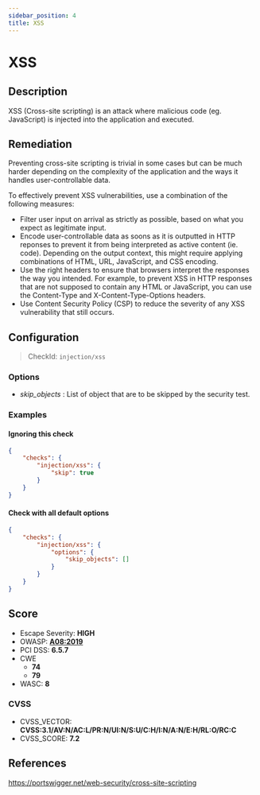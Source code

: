 ```yaml
---
sidebar_position: 4
title: XSS
---
```


# XSS

## Description

XSS (Cross-site scripting) is an attack where malicious code (eg. JavaScript) is injected into the application and executed.

## Remediation

Preventing cross-site scripting is trivial in some cases but can be much harder depending on the complexity of the application and the ways it handles user-controllable data.

To effectively prevent XSS vulnerabilities, use a combination of the following measures:

- Filter user input on arrival as strictly as possible, based on what you expect as legitimate input.
- Encode user-controllable data as soons as it is outputted in HTTP reponses to prevent it from being interpreted as active content (ie. code). Depending on the output context, this might require applying combinations of HTML, URL, JavaScript, and CSS encoding.
- Use the right headers to ensure that browsers interpret the responses the way you intended. For example, to prevent XSS in HTTP responses that are not supposed to contain any HTML or JavaScript, you can use the Content-Type and X-Content-Type-Options headers.
- Use Content Security Policy (CSP) to reduce the severity of any XSS vulnerability that still occurs.


## Configuration

> CheckId: `injection/xss`

### Options

- *skip_objects* : List of object that are to be skipped by the security test.



### Examples


#### Ignoring this check

```json
{
    "checks": {
        "injection/xss": {
            "skip": true
        }
    }
}
```


#### Check with all default options

```json
{
    "checks": {
        "injection/xss": {
            "options": {
                "skip_objects": []
            }
        }
    }
}
```




## Score

- Escape Severity: **<span className="high-severity">HIGH</span>**
- OWASP: **[A08:2019](https://github.com/OWASP/API-Security/blob/master/editions/2019/en/0xa8-injection.md)**
- PCI DSS: **6.5.7**
- CWE
  - **74**
  - **79**
- WASC: **8**



### CVSS

- CVSS_VECTOR: **CVSS:3.1/AV:N/AC:L/PR:N/UI:N/S:U/C:H/I:N/A:N/E:H/RL:O/RC:C**
- CVSS_SCORE: **7.2**

## References

https://portswigger.net/web-security/cross-site-scripting
